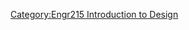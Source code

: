{{Gallery
|width=180
|height=135
|title=Fall 2008 ENGR 215 Intro to Design Projects - Full Belly Project
|lines=6
|Image:Sheller.jpg|<big><center>'''[[FBP_LC_Sheller|The LC sheller]]'''</center></big>Innovating concrete with sawdust and clay to lower the costs and weight using materials available in some parts of Western Africa

|Image:FBP_FullBell_Hopper.jpg|<big><center>'''[[FBP_The_Full_Bell|The Full Bell]]'''</center></big>Improves the original UNS by reducing the cost and increasing durability of the sheller

|Image:HDPE2504.jpg|<big><center>'''[[FBP_Hot_Dang_Plastic_Encasement|Hot Dang Plastic Encasement]]'''</center></big>Waste plastic bags available in Haiti cleaned, cut, crocheted and ironed into a hard plastic mold

|Image:FBP_pressed_plastic.jpg|<big><center>'''[[FBP_Pressed_Plastic|Pressed Plastic]]'''</center></big>A process to thermoform waste plastic bags to form molds for nut shellers using resources available in Haiti

|Image:The_Inside_of_Nutsy.jpg|<big><center>'''[[FBP_Nutsy|Nutsy]]'''</center></big>Shaped like an acorn the Nutsy aims to be a smaller, more portable, and more aesthetically pleasing version of the UNS for marketing within the US

|Image:Multiplicity_Original_Rotor.jpg|<big><center>'''[[FBP_Multiplicity|Multiplicity]]'''</center></big>Smaller U.S. prototype with exchangeable rotors for different size nuts

|Image:Loganpicture.jpg|<big><center>'''[[FBP_SimpleSimon|Simple Simon]]'''</center></big>Smaller US prototype made from wood and aluminum
}}<noinclude>


[[Category:Engr215 Introduction to Design]]
</noinclude>